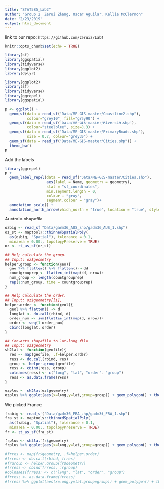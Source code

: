 ```yaml
---
title: "STAT585_Lab2"
author: "Group 2: Zerui Zhang, Oscar Aguilar, Kellie McClernon"
date: "2/23/2019"
output: html_document
---
```


link to our repo:
`https://github.com/zeruiz/Lab2`

```r
knitr::opts_chunk$set(echo = TRUE)
```

```r
library(sf)
library(ggspatial)
library(tidyverse)
library(ggplot2)
library(dplyr)
```


```r
library(ggplot2)
library(sf)
library(tidyverse)
library(ggrepel)
library(ggspatial)
```


```r
p <- ggplot() +
  geom_sf(data = read_sf("Data/ME-GIS-master/Coastline2.shp"), 
          colour="grey10", fill="grey90") +
  geom_sf(data = read_sf("Data/ME-GIS-master/Rivers19.shp"), 
          colour="steelblue", size=0.3) +
  geom_sf(data = read_sf("Data/ME-GIS-master/PrimaryRoads.shp"), 
          size = 0.7, colour="grey30") +
  geom_sf(data = read_sf("Data/ME-GIS-master/Cities.shp")) +
  theme_bw()
p
```

Add the labels
```r
library(ggrepel)
p + 
  geom_label_repel(data = read_sf("Data/ME-GIS-master/Cities.shp"),
                   aes(label = Name, geometry = geometry),
                   stat = "sf_coordinates", 
                   min.segment.length = 0, 
                   colour = "gray", 
                   segment.colour = "gray")+ 
  annotation_scale() + 
  annotation_north_arrow(which_north = "true", location = "true", style = north_arrow_nautical())
```

Australia shapefile

```r
ozbig <- read_sf("Data/gadm36_AUS_shp/gadm36_AUS_1.shp")
oz_st <- maptools::thinnedSpatialPoly(
  as(ozbig, "Spatial"), tolerance = 0.1, 
  minarea = 0.001, topologyPreserve = TRUE)
oz <- st_as_sf(oz_st)
```

```r
## Help calculate the group.
## Input: oz$geometry
helper.group <- function(geo){
  geo %>% flatten() %>% flatten()-> dd
  countgrouprep <- flatten_int(map(dd, nrow))
  num_group <- length(countgrouprep)
  rep(1:num_group, time = countgrouprep)
}

## Help calculate the order.
## Input: oz$geometry[[i]]
helper.order <- function(geol){
  geol %>% flatten() -> d
  longlat <- do.call(rbind, d)
  order_num <- sum(flatten_int(map(d, nrow)))
  order <- seq(1:order_num)
  cbind(longlat, order)
}

## Converts shapefile to lat-long file
## Input: oz$geometry
sh2lat <- function(geofile){
  res <- map(geofile, .f=helper.order)
  ress <- do.call(rbind, res)
  group <- helper.group(geofile)
  ress <- cbind(ress, group)
  colnames(ress) <- c("long", "lat", "order", "group")
  ress <- as.data.frame(ress)
}

ozplus <- sh2lat(oz$geometry)
ozplus %>% ggplot(aes(x=long,y=lat,group=group)) + geom_polygon() + theme_bw()
```


We picked France:

```r
frabig <- read_sf("Data/gadm36_FRA_shp/gadm36_FRA_1.shp")
fra_st <- maptools::thinnedSpatialPoly(
  as(frabig, "Spatial"), tolerance = 0.1, 
  minarea = 0.001, topologyPreserve = TRUE)
fr <- st_as_sf(fra_st)

frplus <- sh2lat(fr$geometry)
frplus %>% ggplot(aes(x=long,y=lat,group=group)) + geom_polygon() + theme_bw()

#frres <- map(fr$geometry, .f=helper.order)
#frress <- do.call(rbind, frres)
#frgroup <- helper.group(fr$geometry)
#frress <- cbind(frress, frgroup)
#colnames(frress) <- c("long", "lat", "order", "group")
#frress <- as.data.frame(frress)
#frress %>% ggplot(aes(x=long,y=lat,group=group)) + geom_polygon() + theme_bw()
```